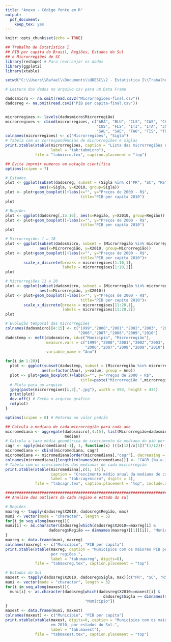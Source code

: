 ```yaml
---
title: "Anexo - Código fonte em R"
output: 
  pdf_document: 
    keep_tex: yes
---
```


```r
knitr::opts_chunk$set(echo = TRUE)
```

```r
## Trabalho de Estatística I
## PIB per capita do Brasil, Regiões, Estados do Sul 
## e Microrregiões de SC
library(reshape) # Para rearranjar os dados
library(ggplot2)
library(xtable)

setwd("C:\\Users\\Rafael\\Documents\\UDESC\\2 - Estatistica I\\Trabalho PIB per Capta")

# Leitura dos dados no arquivo csv para um Data Frame

dadosmicro <- na.omit(read.csv2("Microrregioes-final.csv"))
dadosreg <- na.omit(read.csv2("PIB per capita-final.csv"))


microrregioes <- levels(dadosmicro$Microrregião)
microrregioes <- cbind(microrregioes, c("ARA", "BLU", "CLS", "CAS", "CHO", "COA", "CRA",
                                        "CUS", "FLS", "ITI", "ITA", "JOA", "JOE", "RIL",
                                        "SAL", "SAE", "TAO", "TIS", "TUO", "XAE"))
colnames(microrregioes) <- c("Microrregiões", "Sigla")
# Tabela com as correspondências de microrregiões e siglas
print.xtable(xtable(microrregioes, caption = "Lista das microrregiões e suas siglas",
                    label = "tab:tabmicro"),
             file = "tabmicro.tex", caption.placement = "top")

## Evita imprmir numeros em notação científica
options(scipen = 7)

# Estados
plot <- ggplot(subset(dadosreg, subset = (Sigla %in% c("PR", "SC", "RS"))),
               aes(x=Sigla, y=X2010, group=Sigla))
plot <- plot+geom_boxplot()+labs(x="", y="Preços de 2000 - R$",
                                 title="PIB per capita 2010")
plot

# Regiões
plot <- ggplot(dadosreg[,15:16], aes(x=Região, y=X2010, group=Região))
plot <- plot+geom_boxplot()+labs(x="", y="Preços de 2000 - R$",
                                 title="PIB per capita 2010")
plot

# Microrregiões 1 a 10
plot <- ggplot(subset(dadosmicro, subset = (Microrregião %in% microrregioes[1:10,1])),
               aes(x=Microrregião, y=X2010, group=Microrregião))
plot <- plot+geom_boxplot()+labs(x="", y="Preços de 2000 - R$",
                                 title="PIB per capita 2010")+
        scale_x_discrete(breaks = microrregioes[1:10,1],
                         labels = microrregioes[1:10,2])
plot

# Microrregiões 11 a 20
plot <- ggplot(subset(dadosmicro, subset = (Microrregião %in% microrregioes[11:20,1])),
               aes(x=Microrregião, y=X2010))
plot <- plot+geom_boxplot()+labs(x="", y="Preços de 2000 - R$",
                                 title="PIB per capita 2010")+
        scale_x_discrete(breaks = microrregioes[11:20,1],
                         labels = microrregioes[11:20,2])
plot

# Evolução temporal das microrregiões
colnames(dadosmicro)[4:15] <- c("1999","2000","2001","2002","2003", "2004","2005",
                                "2006","2007","2008","2009","2010")
dadostemp <- melt(dadosmicro, id=c("Município", "Microrregião"),
                  measure.vars = c("1999","2000","2001","2002","2003", "2004","2005",
                                   "2006","2007","2008","2009","2010"),
                  variable_name = "Ano")

for(i in 1:20){
  plot <- ggplot(subset(dadostemp, subset = (Microrregião %in% microrregioes[i,1])),
                aes(x=factor(Ano), y=value, group = Ano))
  plot <- plot+geom_boxplot()+labs(x="", y="Preços de 2000 - R$",
                                 title=paste("Microrregião ",microrregioes[i,1]))
  # Plota para um arquivo
  jpeg(paste(microrregioes[i,2],".jpg"), width = 593, height = 434)
  print(plot)
  dev.off() # Fecha o arquivo grafico
  rm(plot)
}

options(scipen = 0) # Retorna ao valor padrão

## Calcula a mediana de cada microrregião para cada ano
micromediana <- aggregate(dadosmicro[,4:15], list(Microrregião=dadosmicro$Microrregião),
                          median)
# Calcula a taxa média geométrica do crescimento da mediana do pib per capta
cagr <- apply(micromediana[-1], 1, function(x) (((x[12]/x[1])^(1/12))-1)*100)
micromediana <- cbind(micromediana, cagr)
micromediana <- micromediana[order(micromediana[,"cagr"], decreasing = TRUE),]
colnames(micromediana)[length(colnames(micromediana))] <- "CAGR (%a.a.)"
# Tabela com os crescimentos das medianas de cada microrregião
print.xtable(xtable(micromediana[,c(1, 14)], 
                    caption = "Crescimento médio anual da mediana de cada microrregião.",
                    label = "tab:cagrmicro", digits = 2),
             file = "tabcagr.tex", caption.placement = "top", include.rownames = FALSE)

#######################################################################################
## Analise dos outliers da cada regiao e estado do sul

# Regiões
maxreg <- tapply(dadosreg$X2010, dadosreg$Região, max)
muni <- vector(mode = "character", length = 5)
for(i in seq_along(maxreg)){
muni[i] <- as.character(dadosreg[which(dadosreg$X2010==maxreg[i] &
                   dadosreg$Região == dimnames(maxreg)[[1]][i]), "Município"])
}
maxreg <- data.frame(muni, maxreg)
colnames(maxreg) <- c("Município", "PIB per capita")
print.xtable(xtable(maxreg, caption = "Municípios com os maiores PIB per capita em 2010,
                    por regiões.",
                    label = "tab:maxreg", digits=0),
             file = "tabmaxreg.tex", caption.placement = "top")

# Estados do Sul
maxest <- tapply(dadosreg$X2010, dadosreg$Sigla, max)[c("PR", "SC", "RS")]
muni <- vector(mode = "character", length = 3)
for(i in seq_along(maxest)){
  muni[i] <- as.character(dadosreg[which(dadosreg$X2010==maxest[i] &
                                           dadosreg$Sigla == dimnames(maxest)[[1]][i]),
                                   "Município"])
}
maxest <- data.frame(muni, maxest)
colnames(maxest) <- c("Município", "PIB per capita")
print.xtable(xtable(maxest, digits=0, caption = "Municípios com os maiores PIB per capita
                    em 2010, por estados do Sul.",
                    label = "tab:maxest"),
             file = "tabmaxest.tex", caption.placement = "top")
```